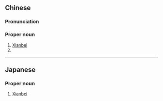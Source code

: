 {{also|鲜卑}}
==Chinese==
{{zh-forms|s=鲜卑}}

===Pronunciation===
{{zh-pron
|m=Xiānbēi
|c=sin1 bei1
|h=pfs=Siên-pî
|mn=Sian-pi
|cat=pn
}}

===Proper noun===
{{zh-proper noun}}

# [[Xianbei]] {{gloss|group of northern nomadic peoples}}
# {{surname|lang=zh}}

----

==Japanese==
{{ja-kanjitab|せん|ひ|k2=ぴ|yomi=o}}
{{wikipedia|lang=ja}}

===Proper noun===
{{ja-pos|proper|せんぴ}}

# [[Xianbei]] {{gloss|group of northern nomadic peoples}}